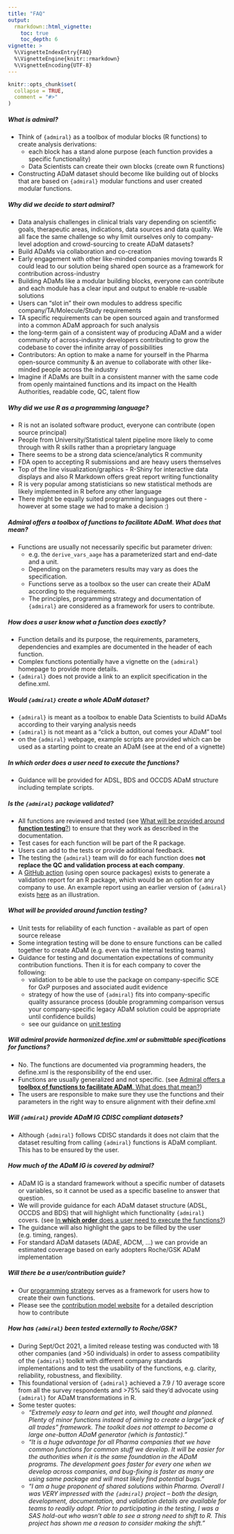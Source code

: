 ```yaml
---
title: "FAQ"
output: 
  rmarkdown::html_vignette:
    toc: true
    toc_depth: 6
vignette: >
  %\VignetteIndexEntry{FAQ}
  %\VignetteEngine{knitr::rmarkdown}
  %\VignetteEncoding{UTF-8}
---
```


```r
knitr::opts_chunk$set(
  collapse = TRUE,
  comment = "#>"
)
```

##### **What is admiral**?

* Think of `{admiral}` as a toolbox of modular blocks (R functions) to create analysis derivations:
  * each block has a stand alone purpose (each function provides a specific functionality)
  * Data Scientists can create their own blocks (create own R functions)

* Constructing ADaM dataset should become like building out of blocks that are based on `{admiral}` modular functions and user created modular functions. 

##### **Why** did we decide to start **admiral**?

  * Data analysis challenges in clinical trials vary depending on scientific goals, therapeutic areas, indications, data sources and data quality. We all face the same challenge so why limit ourselves only to company-level adoption and crowd-sourcing to create ADaM datasets? 
  * Build ADaMs via collaboration and co-creation
  * Early engagement with other like-minded companies moving towards R could lead to our solution being shared open source as a framework for contribution across-industry
  * Building ADaMs like a modular building blocks, everyone can contribute and each module has a clear input and output to enable re-usable solutions 
  * Users can “slot in” their own modules to address specific company/TA/Molecule/Study requirements
  * TA specific requirements can be open sourced again and transformed into a common ADaM approach for such analysis
  * the long-term gain of a consistent way of producing ADaM and a wider community of across-industry developers contributing to grow the codebase to cover the infinite array of possibilities
  * Contributors: An option to make a name for yourself in the Pharma open-source community & an avenue to collaborate with other like-minded people across the industry
  * Imagine if ADaMs are built in a consistent manner with the same code from openly maintained functions and its impact on the Health Authorities, readable code, QC, talent flow  

##### Why did we use **R as a programming language**?

 * R is not an isolated software product, everyone can contribute (open source principal)
 * People from University/Statistical talent pipeline more likely to come through with R skills rather than a proprietary language 
 * There seems to be a strong data science/analytics R community
 * FDA open to accepting R submissions and are heavy users themselves
 * Top of the line visualization/graphics - R-Shiny for interactive data displays and also R Markdown offers great report writing functionality
 * R is very popular among statisticians so new statistical methods are likely implemented in R before any other language
 * There might be equally suited programming languages out there - however at some stage we had to make a decision :)

##### Admiral offers a **toolbox of functions to facilitate ADaM**. What does that mean?

* Functions are usually not necessarily specific but parameter driven: 
    * e.g. the `derive_vars_aage` has a parameterized start and end-date and a unit.
    * Depending on the parameters results may vary as does the specification.
    * Functions serve as a toolbox so the user can create their ADaM according to the requirements.
    * The principles, programming strategy and documentation of `{admiral}` are considered as a framework for users to contribute.

##### How does a user **know what a function does** exactly?

* Function details and its purpose, the requirements, parameters, dependencies and examples are documented in the header of each function.
* Complex functions potentially have a vignette on the `{admiral}` homepage to provide more details. 
* `{admiral}` does not provide a link to an explicit specification in the define.xml.

##### Would `{admiral}` **create a whole** ADaM  dataset?

 * `{admiral}` is meant as a toolbox to enable Data Scientists to build ADaMs according to their varying analysis needs
 * `{admiral}` is not meant as a "click a button, out comes your ADaM" tool
 * on the `{admiral}` webpage, example scripts are provided which can be used as a starting point to create an ADaM (see at the end of a vignette)  

##### In **which order** does a user need to execute the functions?

* Guidance will be provided for ADSL, BDS and OCCDS ADaM structure including template scripts.

##### Is the `{admiral}`  package **validated**?

 * All functions  are reviewed and tested (see [What will be provided around **function testing**?]) to ensure that  they  work as described in the documentation. 
 * Test  cases for each function  will  be part of the R package.
 * Users can add to the  tests or provide additional feedback.
 * The  testing the  `{admiral}` team will do for each function does **not replace the QC and validation process at each company**.
 * A [GitHub action](https://github.com/marketplace/actions/r-package-validation-report) (using open source packages) exists to generate a validation report for an R package, which would be an option for any company to use. An example report using an earlier version of `{admiral}` exists [here](https://github.com/insightsengineering/thevalidatoR/blob/main/readme_files/report-0.1-admiral.pdf) as an illustration.

##### What will be provided around **function testing**?

 * Unit tests for reliability of each function - available as part of open source release
 * Some integration testing will be done to ensure functions can be called together to create ADaM (e.g. even via the internal testing teams)
 * Guidance for testing and documentation expectations of community contribution functions. Then it is for each company to cover the following:
   * validation to be able to use the package on company-specific SCE for GxP purposes and associated audit evidence 
   * strategy of how the use of `{admiral}` fits into company-specific quality assurance process (double programming comparison versus your company-specific legacy ADaM solution could be appropriate until confidence builds)
   * see our guidance on [unit testing](unit_testing_guidance.html)

##### Will **admiral provide harmonized define.xml** or submittable specifications for functions?

 * No. The functions  are documented  via programming  headers, the define.xml is the responsibility of the end user.
 * Functions  are usually  generalized  and not specific. (see [Admiral offers a **toolbox of functions to facilitate ADaM**. What does that mean?])
 * The users are responsible to make sure they use the functions and their parameters in the right way to ensure alignment with their define.xml

##### Will `{admiral}` provide ADaM IG **CDISC compliant** datasets?

* Although `{admiral}` follows CDISC standards it does not claim that the dataset resulting from calling `{admiral}` functions is ADaM compliant. This has to be ensured by the user.

##### How much of the **ADaM IG is covered  by admiral?**

 * ADaM  IG is a standard framework without a specific number of datasets or variables, so it cannot be used as a specific baseline to answer that question.
 * We will provide guidance for each ADaM  dataset structure (ADSL, OCCDS and BDS) that will highlight which functionality `{admiral}` covers. (see [In **which order** does a user need to execute the functions?])
 * The guidance will also highlight the gaps to be filled by the user (e.g. timing, ranges).
 * For standard ADaM datasets (ADAE, ADCM, ...) we can provide an estimated coverage based on early adopters Roche/GSK ADaM implementation

##### Will there be a user/**contribution** guide?

 * Our [programming strategy](programming_strategy.html) serves as a framework
 for users how to create their own functions. 
 * Please see the [contribution model website](contribution_model.html) for a detailed description how to contribute

##### How has `{admiral}` been **tested externally** to Roche/GSK?

* During Sept/Oct 2021, a limited release testing was conducted with 18 other companies (and >50 individuals) in order to assess compatibility of the `{admiral}` toolkit with different company standards implementations and to test the usability of the functions, e.g. clarity, reliability, robustness, and flexibility.
* This foundational version of `{admiral}` achieved a 7.9 / 10 average score from all the survey respondents and >75% said they'd advocate using `{admiral}` for ADaM transformations in R.
* Some tester quotes:
  * _"Extremely easy to learn and get into, well thought and planned. Plenty of minor functions instead of aiming to create a large "jack of all trades" framework. The toolkit does not attempt to become a large one-button ADaM generator (which is fantastic)."_
  * _"It is a huge advantage for all Pharma companies that we have common functions for common stuff we develop. It will be easier for the authorities when it is the same foundation in the ADaM programs. The development goes faster for every one when we develop across companies, and bug-fixing is faster as many are using same package and will most likely find potential bugs."_
  * _"I am a huge proponent of shared solutions within Pharma. Overall I was VERY impressed with the `{admiral}` project -- both the design, development, documentation, and validation details are available for teams to readily adopt. Prior to participating in the testing, I was a SAS hold-out who wasn't able to see a strong need to shift to R. This project has shown me a reason to consider making the shift."_

